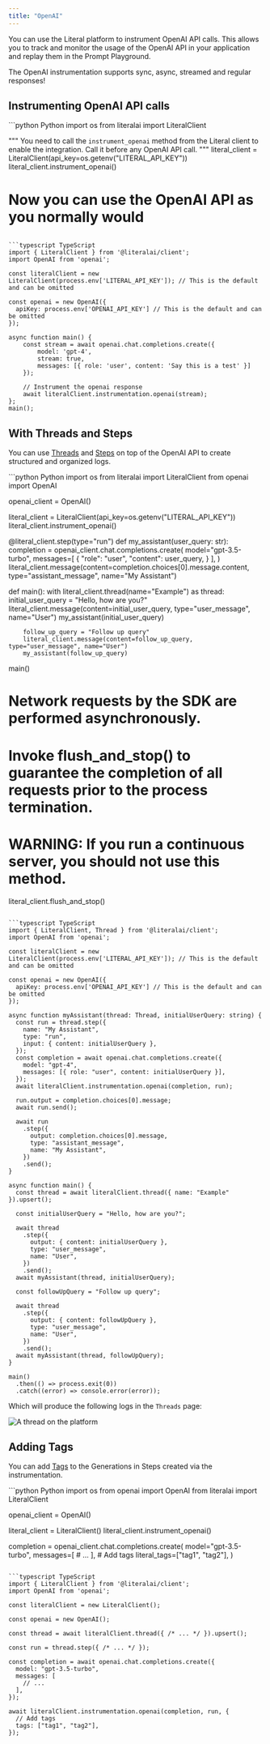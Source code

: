 ```yaml
---
title: "OpenAI"
---
```



You can use the Literal platform to instrument OpenAI API calls. This allows you to track and monitor the usage of the OpenAI API in your application and replay them in the Prompt Playground.

<Check>The OpenAI instrumentation supports sync, async, streamed and regular responses!</Check>

## Instrumenting OpenAI API calls

<CodeGroup>
```python Python
import os
from literalai import LiteralClient

"""
You need to call the `instrument_openai` method from the Literal client to
enable the integration. Call it before any OpenAI API call.
"""
literal_client = LiteralClient(api_key=os.getenv("LITERAL_API_KEY"))
literal_client.instrument_openai()

# Now you can use the OpenAI API as you normally would
```

```typescript TypeScript
import { LiteralClient } from '@literalai/client';
import OpenAI from 'openai';

const literalClient = new LiteralClient(process.env['LITERAL_API_KEY']); // This is the default and can be omitted

const openai = new OpenAI({
  apiKey: process.env['OPENAI_API_KEY'] // This is the default and can be omitted
});

async function main() {
    const stream = await openai.chat.completions.create({
        model: 'gpt-4',
        stream: true,
        messages: [{ role: 'user', content: 'Say this is a test' }]
    });

    // Instrument the openai response
    await literalClient.instrumentation.openai(stream);
};
main();
```
</CodeGroup>

## With Threads and Steps

You can use [Threads](/concepts/thread) and [Steps](/concepts/step) on top of the OpenAI API to create structured and organized logs.

<CodeGroup>
```python Python
import os
from literalai import LiteralClient
from openai import OpenAI

openai_client = OpenAI()

literal_client = LiteralClient(api_key=os.getenv("LITERAL_API_KEY"))
literal_client.instrument_openai()

@literal_client.step(type="run")
def my_assistant(user_query: str):
    completion = openai_client.chat.completions.create(
                model="gpt-3.5-turbo",
                messages=[
                    {
                        "role": "user",
                        "content": user_query,
                    }
                ],
            )
    literal_client.message(content=completion.choices[0].message.content, type="assistant_message", name="My Assistant")


def main():
    with literal_client.thread(name="Example") as thread:
        initial_user_query = "Hello, how are you?"
        literal_client.message(content=initial_user_query, type="user_message", name="User")
        my_assistant(initial_user_query)
        
        follow_up_query = "Follow up query"
        literal_client.message(content=follow_up_query, type="user_message", name="User")
        my_assistant(follow_up_query)

main()
# Network requests by the SDK are performed asynchronously.
# Invoke flush_and_stop() to guarantee the completion of all requests prior to the process termination.
# WARNING: If you run a continuous server, you should not use this method.
literal_client.flush_and_stop()
```

```typescript TypeScript
import { LiteralClient, Thread } from '@literalai/client';
import OpenAI from 'openai';

const literalClient = new LiteralClient(process.env['LITERAL_API_KEY']); // This is the default and can be omitted

const openai = new OpenAI({
  apiKey: process.env['OPENAI_API_KEY'] // This is the default and can be omitted
});

async function myAssistant(thread: Thread, initialUserQuery: string) {
  const run = thread.step({
    name: "My Assistant",
    type: "run",
    input: { content: initialUserQuery },
  });
  const completion = await openai.chat.completions.create({
    model: "gpt-4",
    messages: [{ role: "user", content: initialUserQuery }],
  });
  await literalClient.instrumentation.openai(completion, run);

  run.output = completion.choices[0].message;
  await run.send();

  await run
    .step({
      output: completion.choices[0].message,
      type: "assistant_message",
      name: "My Assistant",
    })
    .send();
}

async function main() {
  const thread = await literalClient.thread({ name: "Example" }).upsert();

  const initialUserQuery = "Hello, how are you?";

  await thread
    .step({
      output: { content: initialUserQuery },
      type: "user_message",
      name: "User",
    })
    .send();
  await myAssistant(thread, initialUserQuery);

  const followUpQuery = "Follow up query";

  await thread
    .step({
      output: { content: followUpQuery },
      type: "user_message",
      name: "User",
    })
    .send();
  await myAssistant(thread, followUpQuery);
}

main()
  .then(() => process.exit(0))
  .catch((error) => console.error(error));
```
</CodeGroup>

Which will produce the following logs in the `Threads` page:

<Frame caption="OpenAI thread">
  <img src="/images/openai-example.png" alt="A thread on the platform" />
</Frame>

## Adding Tags

You can add [Tags](/guides/guide-tag-scores-metadata#tags) to the Generations in Steps created via the instrumentation.

<CodeGroup>
```python Python
import os
from openai import OpenAI
from literalai import LiteralClient

openai_client = OpenAI()

literal_client = LiteralClient()
literal_client.instrument_openai()

completion = openai_client.chat.completions.create(
    model="gpt-3.5-turbo",
    messages=[
        # ...
    ],
    # Add tags
    literal_tags=["tag1", "tag2"],
)
```

```typescript TypeScript
import { LiteralClient } from '@literalai/client';
import OpenAI from 'openai';

const literalClient = new LiteralClient();

const openai = new OpenAI();

const thread = await literalClient.thread({ /* ... */ }).upsert();

const run = thread.step({ /* ... */ });

const completion = await openai.chat.completions.create({
  model: "gpt-3.5-turbo",
  messages: [
    // ...
  ],
});

await literalClient.instrumentation.openai(completion, run, {
  // Add tags
  tags: ["tag1", "tag2"],
});
```
</CodeGroup>